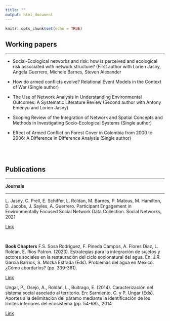 ```yaml
---
title: ""
output: html_document
---
```


```r
knitr::opts_chunk$set(echo = TRUE)
```

## Working papers
<hr>
- Social-Ecological networks and risk: how is perceived and ecological risk associated with network structure? (First author with Lorien Jasny, Angela Guerrero, Michele Barnes, Steven Alexander

- How do armed conflicts evolve? Relational Event Models in the Context of War (Single author)

- The Use of Network Analysis in Understanding Environmental Outcomes: A Systematic Literature Review (Second author with Antony Emenyu and Lorien Jasny)

- Scoping Review of the Integration of Network and Spatial Concepts and Methods in Investigating Socio-Ecological Systems (Single author)

- Effect of Armed Conflict on Forest Cover in Colombia from 2000 to 2006: A Difference in Difference Analysis (Single author)

<br><br>

## Publications
<hr>

**Journals**
<hr>

L. Jasny, C. Prell, E. Schiffer, L. Roldan, M. Barnes, P. Matous, M. Hamilton, D. Jacobs, J. Sayles, A. Guerrero. Participant Engagement in Environmentally Focused Social Network Data Collection. Social Networks, 2021

[Link](https://doi.org/10.1016/j.socnet.2021.01.005)

<br>

**Book Chapters**
F.S. Sosa Rodriguez, F. Pineda Campos, A. Flores Diaz, L. Roldan, E. Rios Patron. (2023). Estrategias para la integración de sujetos y actores sociales en la restauración del ciclo socionatural del agua. En: J.R. Garcia Barrios, S. Mozka Estrada (Eds). Problemas del agua en México. ¿Cómo abordarlos? (pp. 339-361).

[Link](https://secihti.mx/wp-content/uploads/publicaciones_conacyt/libros/Problemas_del_agua.pdf)

Ungar, P., Osejo, A., Roldán, L., Buitrago, E. (2014). Caracterización del sistema social asociado al territorio. En: Sarmiento, C. y P. Ungar (Eds). Aportes a la delimitación del páramo mediante la identificación de los límites inferiores del ecosistema (pp. 54-68)., 2014

[Link](http://repository.humboldt.org.co/handle/20.500.11761/32539)

